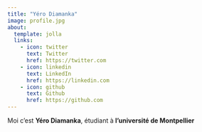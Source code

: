 ---
title: "Yéro Diamanka"
image: profile.jpg
about:
  template: jolla
  links:
    - icon: twitter
      text: Twitter
      href: https://twitter.com
    - icon: linkedin
      text: LinkedIn
      href: https://linkedin.com
    - icon: github
      text: Github
      href: https://github.com
---

Moi c'est **Yéro Diamanka**, étudiant à **l'université de Montpellier**
